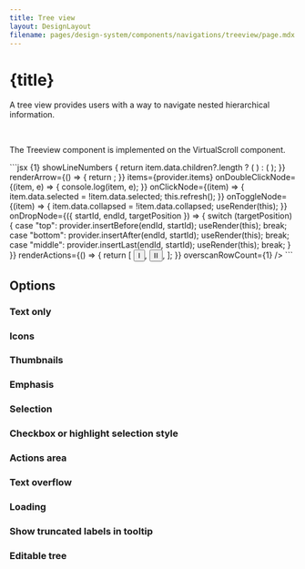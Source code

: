 ```yaml
---
title: Tree view
layout: DesignLayout
filename: pages/design-system/components/navigations/treeview/page.mdx
---
```




# {title}

A tree view provides users with a way to navigate nested hierarchical information.

<MainView />

&nbsp;

The Treeview component is implemented on the VirtualScroll component.

<CodeView>
  <CodeViewItem title="Sapa">
```jsx {1} showLineNumbers
<TreeView
    draggable={true}
    // selectionStyle="checkbox"
    renderContext={(item) => {
        return item.data.children?.length ? (
            <FolderFilled />
        ) : (
            <DescriptionFilled />
        );
    }}
    renderArrow={() => {
        return <ChevronRightFilled />;
    }}
    items={provider.items}
    onDoubleClickNode={(item, e) => {
        console.log(item, e);
    }}
    onClickNode={(item) => {
        item.data.selected = !item.data.selected;
        this.refresh();
    }}
    onToggleNode={(item) => {
        item.data.collapsed = !item.data.collapsed;
        useRender(this);
    }}
    onDropNode={({ startId, endId, targetPosition }) => {
        switch (targetPosition) {
            case "top":
            provider.insertBefore(endId, startId);
            useRender(this);
            break;
            case "bottom":
            provider.insertAfter(endId, startId);
            useRender(this);
            break;
            case "middle":
            provider.insertLast(endId, startId);
            useRender(this);
            break;
        }
    }}
    renderActions={() => {
        return [
            <Button quiet shape="square" iconOnly>
            I
            </Button>,
            <Button quiet shape="square" iconOnly>
            II
            </Button>,
        ];
    }}
    overscanRowCount={1}
    />
```
  </CodeViewItem>
</CodeView>

## Options 

### Text only

<OptionsView />

### Icons

<IconsView />

### Thumbnails

<ThumbnailsView />

### Emphasis

<EmphasisView />

### Selection

<SelectionView />

### Checkbox or highlight selection style

<SelectionStyleView />


### Actions area 

<ActionsAreaView />

### Text overflow

<TextOverflowView />

### Loading

<LoadingView />

### Show truncated labels in tooltip

<TooltipView />

### Editable tree

<EditableTreeView />
